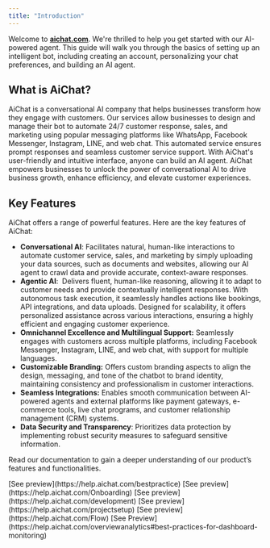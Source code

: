 ```yaml
---
title: "Introduction"
---
```


Welcome to [**aichat.com**](http://aichat.com). We're thrilled to help you get started with our AI-powered agent. This guide will walk you through the basics of setting up an intelligent bot, including creating an account, personalizing your chat preferences, and building an AI agent.

## What is AiChat?

AiChat is a conversational AI company that helps businesses transform how they engage with customers. Our services allow businesses to design and manage their bot to automate 24/7 customer response, sales, and marketing using popular messaging platforms like WhatsApp, Facebook Messenger, Instagram, LINE, and web chat. This automated service ensures prompt responses and seamless customer service support. With AiChat's user-friendly and intuitive interface, anyone can build an AI agent. AiChat empowers businesses to unlock the power of conversational AI to drive business growth, enhance efficiency, and elevate customer experiences. 

## Key Features

AiChat offers a range of powerful features. Here are the key features of AiChat:

- **Conversational AI**: Facilitates natural, human-like interactions to automate customer service, sales, and marketing by simply uploading your data sources, such as documents and websites, allowing our AI agent to crawl data and provide accurate, context-aware responses.
- **Agentic AI**:  Delivers fluent, human-like reasoning, allowing it to adapt to customer needs and provide contextually intelligent responses. With autonomous task execution, it seamlessly handles actions like bookings, API integrations, and data uploads. Designed for scalability, it offers personalized assistance across various interactions, ensuring a highly efficient and engaging customer experience.
- **Omnichannel Excellence and Multilingual Support:** Seamlessly engages with customers across multiple platforms, including Facebook Messenger, Instagram, LINE, and web chat, with support for multiple languages.
- **Customizable Branding:** Offers custom branding aspects to align the design, messaging, and tone of the chatbot to brand identity, maintaining consistency and professionalism in customer interactions.
- **Seamless Integrations:** Enables smooth communication between AI-powered agents and external platforms like payment gateways, e-commerce tools, live chat programs, and customer relationship management (CRM) systems.
- **Data Security and Transparency**: Prioritizes data protection by implementing robust security measures to safeguard sensitive information.

Read our documentation to gain a deeper understanding of our product’s features and functionalities.

<CardGroup cols="2">
  <Card title="Best Practices" icon="gear">
    [See preview](https://help.aichat.com/bestpractice)
  </Card>
  <Card title="Onboarding" icon="notes">
    [See preview](https://help.aichat.com/Onboarding)
  </Card>
  <Card title="Development" icon="laptop">
    [See preview](https://help.aichat.com/development)
  </Card>
  <Card title="Project Configuration" icon="robot">
    [See preview](https://help.aichat.com/projectsetup)
  </Card>
  <Card title="Flow" icon="message">
    [See preview](https://help.aichat.com/Flow)
  </Card>
  <Card title="Overview Analytics" icon="pen">
    [See Preview](https://help.aichat.com/overviewanalytics#best-practices-for-dashboard-monitoring)
  </Card>
</CardGroup>